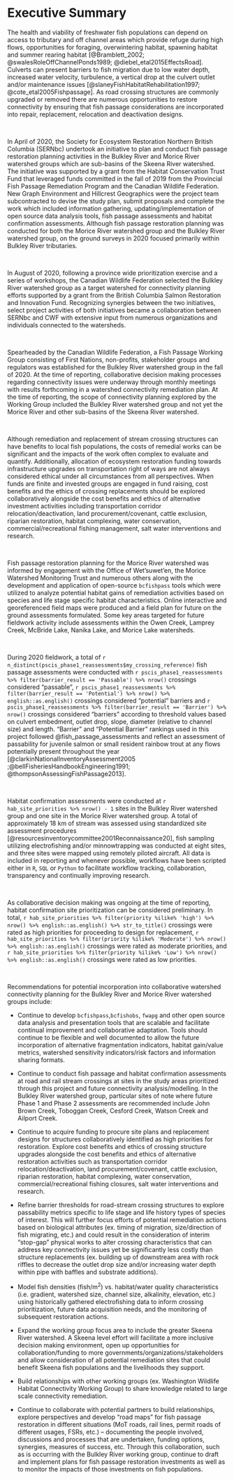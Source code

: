 

# Executive Summary {.front-matter .unnumbered} 

The health and viability of freshwater fish populations can depend on access to tributary and off channel areas which provide refuge during high flows, opportunities for foraging, overwintering habitat, spawning habitat and summer rearing habitat [@Bramblett_2002; @swalesRoleOffChannelPonds1989; @diebel_etal2015EffectsRoad].  Culverts can present barriers to fish migration due to low water depth, increased water velocity, turbulence, a vertical drop at the culvert outlet and/or maintenance issues [@slaneyFishHabitatRehabilitation1997; @cote_etal2005Fishpassage]. As road crossing structures are commonly upgraded or removed there are numerous opportunities to restore connectivity by ensuring that fish passage considerations are incorporated into repair, replacement, relocation and deactivation designs. 

<br>

In April of 2020, the Society for Ecosystem Restoration Northern British Columbia (SERNbc) undertook an initiative to plan and conduct fish passage restoration planning activities in the Bulkley River and Morice River watershed groups which are sub-basins of the Skeena River watershed.  The initiative was supported by a grant from the Habitat Conservation Trust Fund that leveraged funds committed in the fall of 2019 from the Provincial Fish Passage Remediation Program and the Canadian Wildlife Federation.  New Graph Environment and Hillcrest Geographics were the project team subcontracted to devise the study plan, submit proposals and complete the work which included information gathering, updating/implementation of open source data analysis tools, fish passage assessments and habitat confirmation assessments. Although fish passage restoration planning was conducted for both the Morice River watershed group and the Bulkley River watershed group, on the ground surveys in 2020 focused primarily within Bulkley River tributaries.


<br>

In August of 2020, following a province wide prioritization exercise and a series of workshops, the Canadian Wildlife Federation selected the Bulkley River watershed group as a target watershed for connectivity planning efforts supported by a grant from the British Columbia Salmon Restoration and Innovation Fund.  Recognizing synergies between the two initiatives, select project activities of both initiatives became a collaboration between SERNbc and CWF with extensive input from numerous organizations and individuals connected to the watersheds. 


<br>

Spearheaded by the Canadian Wildlife Federation, a Fish Passage Working Group consisting of First Nations, non-profits, stakeholder groups and regulators was established for the Bulkley River watershed group in the fall of 2020. At the time of reporting, collaborative decision making processes regarding connectivity issues were underway through monthly meetings with results forthcoming in a watershed connectivity remediation plan. At the time of reporting, the scope of connectivity planning explored by the Working Group included the Bulkley River watershed group and not yet the Morice River and other sub-basins of the Skeena River watershed.

<br>

Although remediation and replacement of stream crossing structures can have benefits to local fish populations, the costs of remedial works can be significant and the impacts of the work often complex to evaluate and quantify.  Additionally, allocation of ecosystem restoration funding towards infrastructure upgrades on transportation right of ways are not always considered ethical under all circumstances from all perspectives.  When funds are finite and invested groups are engaged in fund raising, cost benefits and the ethics of crossing replacements should be explored collaboratively alongside the cost benefits and ethics of alternative investment activities including transportation corridor relocation/deactivation, land procurement/covenant, cattle exclusion, riparian restoration, habitat complexing, water conservation, commercial/recreational fishing management, salt water interventions and research.


<br>

Fish passage restoration planning for the Morice River watershed was informed by engagement with the Office of Wet'suwet'en, the Morice Watershed Monitoring Trust and numerous others along with the development and application of open-source `bcfishpass` tools which were utilized to analyze potential habitat gains of remediation activities based on species and life stage specific habitat characteristics. Online interactive and georeferenced field maps were produced and a field plan for future on the ground assessments formulated.  Some key areas targeted for future fieldwork activity include assessments within the Owen Creek, Lamprey Creek, McBride Lake, Nanika Lake, and Morice Lake watersheds.

<br>


During 2020 fieldwork, a total of `r n_distinct(pscis_phase1_reassessments$my_crossing_reference)` fish passage assessments were conducted with `r pscis_phase1_reassessments %>% filter(barrier_result == 'Passable') %>% nrow()` crossings considered "passable", `r pscis_phase1_reassessments %>% filter(barrier_result == 'Potential') %>% nrow() %>% english::as.english()` crossings considered "potential" barriers and `r pscis_phase1_reassessments %>% filter(barrier_result == 'Barrier') %>% nrow()` crossings considered "barriers" according to threshold values based on culvert embedment, outlet drop, slope, diameter (relative to channel size) and length. "Barrier" and "Potential Barrier" rankings used in this project followed @fish_passage_assessments and reflect an assessment of passability for juvenile salmon or small resident rainbow trout at any flows potentially present throughout the year [@clarkinNationalInventoryAssessment2005 ;@bellFisheriesHandbookEngineering1991; @thompsonAssessingFishPassage2013].

<br>

Habitat confirmation assessments were conducted at `r hab_site_priorities %>% nrow() - 1` sites in the Bulkley River watershed group and one site in the Morice River watershed group.  A total of approximately 18 km of stream was assessed using standardized site assessment procedures [@resourcesinventorycommittee2001Reconnaissance20], fish sampling utilizing electrofishing and/or minnowtrapping was conducted at eight sites, and three sites were mapped using remotely piloted aircraft. All data is included in reporting and whenever possible, workflows have been scripted either in `R`, `SQL` or `Python` to facilitate workflow tracking, collaboration, transparency and continually improving research. 

<br>

As collaborative decision making was ongoing at the time of reporting, habitat confirmation site prioritization can be considered preliminary.  In total, `r hab_site_priorities %>% filter(priority %ilike% 'high') %>% nrow() %>% english::as.english() %>% str_to_title()` crossings were rated as high priorities for proceeding to design for replacement, `r hab_site_priorities %>% filter(priority %ilike% 'Moderate') %>% nrow() %>% english::as.english()` crossings were rated as moderate priorities, and `r hab_site_priorities %>% filter(priority %ilike% 'Low') %>% nrow() %>% english::as.english()` crossings were rated as low priorities.

<br>

Recommendations for potential incorporation into collaborative watershed connectivity planning for the Bulkley River and Morice River watershed groups include:


 * Continue to develop `bcfishpass`,`bcfishobs`, `fwapg` and other open source data analysis and presentation tools that are scalable and facilitate continual improvement and collaborative adaptation.  Tools should continue to be flexible and well documented to allow the future incorporation of alternative fragmentation indicators, habitat gain/value metrics, watershed sensitivity indicators/risk factors and information sharing formats.
 
 * Continue to conduct fish passage and habitat confirmation assessments at road and rail stream crossings at sites in the study areas prioritized through this project and future connectivity analysis/modelling. In the Bulkley River watershed group, particular sites of note where future Phase 1 and Phase 2 assessments are recommended include John Brown Creek, Toboggan Creek, Cesford Creek, Watson Creek and Ailport Creek.
 
 * Continue to acquire funding to procure site plans and replacement designs for structures collaboratively identified as high priorities for restoration. Explore cost benefits and ethics of crossing structure upgrades alongside the cost benefits and ethics of alternative restoration activities such as transportation corridor relocation/deactivation, land procurement/covenant, cattle exclusion, riparian restoration, habitat complexing, water conservation, commercial/recreational fishing closures, salt water interventions and research.
 
 * Refine barrier thresholds for road-stream crossing structures to explore passability metrics specific to life stage and life history types of species of interest. This will further focus efforts of potential remediation actions based on biological attributes (ex. timing of migration, size/direction of fish migrating, etc.) and could result in the consideration of interim "stop-gap" physical works to alter crossing characteristics that can address key connectivity issues yet be significantly less costly than structure replacements (ex. building up of downstream area with rock riffles to decrease the outlet drop size and/or increasing water depth within pipe with baffles and substrate additions).
 
 * Model fish densities (fish/m^2^) vs. habitat/water quality characteristics (i.e. gradient, watershed size, channel size, alkalinity, elevation, etc.) using historically gathered electrofishing data to inform crossing prioritization, future data acquisition needs, and the monitoring of subsequent restoration actions.
 
 * Expand the working group focus area to include the greater Skeena River watershed.  A Skeena level effort will facilitate a more inclusive decision making environment, open up opportunities for collaboration/funding to more governments/organizations/stakeholders and allow consideration of all potential remediation sites that could benefit Skeena fish populations and the livelihoods they support.
 
  * Build relationships with other working groups (ex. Washington Wildlife Habitat Connectivity Working Group) to share knowledge related to large scale connectivity remediation.
 
 * Continue to collaborate with potential partners to build relationships, explore perspectives and develop “road maps” for fish passage restoration in different situations (MoT roads, rail lines, permit roads of different usages, FSRs, etc.) – documenting the people involved, discussions and processes that are undertaken, funding options, synergies, measures of success, etc. Through this collaboration, such as is occurring with the Bulkley River working group, continue to draft and implement plans for fish passage restoration investments as well as to monitor the impacts of those investments on fish populations.


